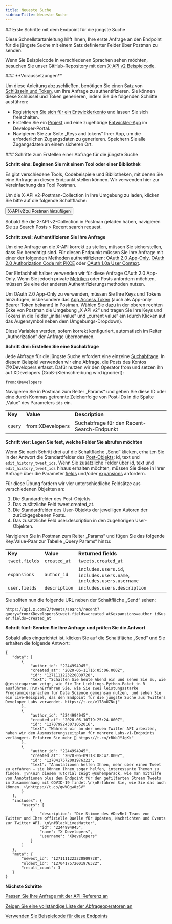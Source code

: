 ```yaml
---
title: Neueste Suche
sidebarTitle: Neueste Suche
---
```



<div id="getting-started-with-the-recent-search-endpoint">
  ## Erste Schritte mit dem Endpoint für die jüngste Suche
</div>

Diese Schnellstartanleitung hilft Ihnen, Ihre erste Anfrage an den Endpoint für die jüngste Suche mit einem Satz definierter Felder über Postman zu senden.

Wenn Sie Beispielcode in verschiedenen Sprachen sehen möchten, besuchen Sie unser GitHub-Repository mit dem [X-API v2 Beispielcode](https://github.com/xdevplatform/Twitter-API-v2-sample-code).

<Note>
  ### **Voraussetzungen**

  Um diese Anleitung abzuschließen, benötigen Sie einen Satz von [Schlüsseln und Token](/de/resources/fundamentals/authentication), um Ihre Anfrage zu authentifizieren. Sie können diese Schlüssel und Token generieren, indem Sie die folgenden Schritte ausführen:

  - [Registrieren Sie sich für ein Entwicklerkonto](https://developer.x.com/en/apply-for-access) und lassen Sie sich freischalten.
  - Erstellen Sie ein [Projekt](/de/resources/fundamentals/projects) und eine zugehörige [Entwickler-App](/de/resources/fundamentals/developer-apps) im Developer-Portal.
  - Navigieren Sie zur Seite „Keys and tokens“ Ihrer App, um die erforderlichen Zugangsdaten zu generieren. Speichern Sie alle Zugangsdaten an einem sicheren Ort.
</Note>

<div id="steps-to-build-a-recent-search-request">
  ### Schritte zum Erstellen einer Abfrage für die jüngste Suche
</div>

**Schritt eins: Beginnen Sie mit einem Tool oder einer Bibliothek**

Es gibt verschiedene Tools, Codebeispiele und Bibliotheken, mit denen Sie eine Anfrage an diesen Endpunkt stellen können. Wir verwenden hier zur Vereinfachung das Tool Postman.

Um die X-API v2-Postman-Collection in Ihre Umgebung zu laden, klicken Sie bitte auf die folgende Schaltfläche:

<Button href="https://app.getpostman.com/run-collection/9956214-784efcda-ed4c-4491-a4c0-a26470a67400">
  X-API v2 zu Postman hinzufügen
</Button>

Sobald Sie die X-API v2-Collection in Postman geladen haben, navigieren Sie zu Search Posts > Recent search request.

**Schritt zwei: Authentifizieren Sie Ihre Anfrage**

Um eine Anfrage an die X-API korrekt zu stellen, müssen Sie sicherstellen, dass Sie berechtigt sind. Für diesen Endpunkt müssen Sie Ihre Anfrage mit einer der folgenden Methoden authentifizieren: [OAuth 2.0 App-Only](/de/resources/fundamentals/authentication#app-only-authentication-and-oauth-2-0-bearer-token), [OAuth 2.0 Authorization Code mit PKCE](de/resources/fundamentals/authentication#oauth-2-0-authorization-code-flow-with-pkce-2) oder [OAuth 1.0a User Context](/de/resources/fundamentals/authentication).

Der Einfachheit halber verwenden wir für diese Anfrage OAuth 2.0 App-Only. Wenn Sie jedoch private [Metriken](/de/x-api/fundamentals/metrics) oder Posts anfordern möchten, müssen Sie eine der anderen Authentifizierungsmethoden nutzen.

Um OAuth 2.0 App-Only zu verwenden, müssen Sie Ihre Keys und Tokens hinzufügen, insbesondere das [App Access Token](/de/resources/fundamentals/authentication#using-and-generating-an-app-only-bearer-token) (auch als App-only Bearer Token bekannt) in Postman. Wählen Sie dazu in der oberen rechten Ecke von Postman die Umgebung „X API v2“ und tragen Sie Ihre Keys und Tokens in die Felder „initial value“ und „current value“ ein (durch Klicken auf das Augensymbol neben dem Umgebungs-Dropdown).

Diese Variablen werden, sofern korrekt konfiguriert, automatisch im Reiter „Authorization“ der Anfrage übernommen.
 

**Schritt drei: Erstellen Sie eine Suchabfrage**

Jede Abfrage für die jüngste Suche erfordert eine einzelne [Suchabfrage](/de/x-api/posts/search/integrate/build-a-query). In diesem Beispiel verwenden wir eine Abfrage, die Posts des Kontos @XDevelopers erfasst. Dafür nutzen wir den Operator from und setzen ihn auf XDevelopers (Groß-/Kleinschreibung wird ignoriert):

`from:XDevelopers`

Navigieren Sie in Postman zum Reiter „Params“ und geben Sie diese ID oder eine durch Kommas getrennte Zeichenfolge von Post-IDs in die Spalte „Value“ des Parameters `ids` ein.

|     |     |     |
| :--- | :--- | :--- |
| **Key** | **Value** | **Description** |
| `query` | from:XDevelopers | Suchabfrage für den Recent-Search-Endpunkt |

**Schritt vier: Legen Sie fest, welche Felder Sie abrufen möchten**

Wenn Sie nach Schritt drei auf die Schaltfläche „Send“ klicken, erhalten Sie in der Antwort die Standardfelder des [Post-Objekts](/de/x-api/fundamentals/data-dictionary#tweet): id, text und `edit_history_tweet_ids`. Wenn Sie zusätzliche Felder über id, text und `edit_history_tweet_ids` hinaus erhalten möchten, müssen Sie diese in Ihrer Anfrage über die Parameter [fields](/de/x-api/fundamentals/fields) und/oder [expansions](/de/x-api/fundamentals/expansions) anfordern.

Für diese Übung fordern wir vier unterschiedliche Feldsätze aus verschiedenen Objekten an:

1. Die Standardfelder des Post-Objekts.
2. Das zusätzliche Feld tweet.created\_at.
3. Die Standardfelder des User-Objekts der jeweiligen Autoren der zurückgegebenen Posts.
4. Das zusätzliche Feld user.description in den zugehörigen User-Objekten.

Navigieren Sie in Postman zum Reiter „Params“ und fügen Sie das folgende Key:Value-Paar zur Tabelle „Query Params“ hinzu:

|     |     |     |
| :--- | :--- | :--- |
| **Key** | **Value** | **Returned fields** |
| `tweet.fields` | `created_at` | `tweets.created_at` |
| `expansions` | `author_id` | `includes.users.id`, `includes.users.name`, `includes.users.username` |
| `user.fields` | `description` | `includes.users.description` |

Sie sollten nun die folgende URL neben der Schaltfläche „Send“ sehen:

`https://api.x.com/2/tweets/search/recent?query=from:XDevelopers&tweet.fields=created_at&expansions=author_id&user.fields=created_at`

**Schritt fünf: Senden Sie Ihre Anfrage und prüfen Sie die Antwort**

Sobald alles eingerichtet ist, klicken Sie auf die Schaltfläche „Send“ und Sie erhalten die folgende Antwort:

```
{
   "data": [
       {
           "author_id": "2244994945",
           "created_at": "2020-06-11T16:05:06.000Z",
           "id": "1271111223220809728",
           "text": "Schalten Sie heute Abend ein und sehen Sie zu, wie @jessicagarson zeigt, wie Sie Ihr Lieblings-Python-Paket in R ausführen. 🍿\n\nErfahren Sie, wie Sie zwei leistungsstarke Programmiersprachen für Data Science gemeinsam nutzen, und sehen Sie ein Live-Beispiel, das den Endpoint für die jüngste Suche aus Twitters Developer Labs verwendet. https://t.co/v178oUZNuj"
       },
       {
           "author_id": "2244994945",
           "created_at": "2020-06-10T19:25:24.000Z",
           "id": "1270799243071062016",
           "text": "Während wir an der neuen Twitter API arbeiten, haben wir den Ausmusterungszeitplan für mehrere Labs-v1-Endpoints verlängert. Erfahren Sie mehr 📖 https://t.co/rRWaJYJgKk"
       },
       {
           "author_id": "2244994945",
           "created_at": "2020-06-09T18:08:47.000Z",
           "id": "1270417572001976322",
           "text": "Annotationen helfen Ihnen, mehr über einen Tweet zu erfahren — sie können Ihnen sogar helfen, interessante Themen zu finden. 🔬\n\nIn diesem Tutorial zeigt @suhemparack, wie man mithilfe von Annotationen plus dem Endpoint für den gefilterten Stream Tweets im Zusammenhang mit COVID-19 findet.\n\nErfahren Sie, wie Sie das auch können. ⤵️\nhttps://t.co/qwVOgw0zSV"
       }
   ],
   "includes": {
       "users": [
           {
               "description": "Die Stimme des #DevRel-Teams von Twitter und Ihre offizielle Quelle für Updates, Nachrichten und Events zur Twitter API. \n\n#BlackLivesMatter",
               "id": "2244994945",
               "name": "X Developers",
               "username": "XDevelopers"
           }
       ]
   },
   "meta": {
       "newest_id": "1271111223220809728",
       "oldest_id": "1270417572001976322",
       "result_count": 3
   }
}
```

**Nächste Schritte**

[Passen Sie Ihre Anfrage mit der API-Referenz an](/de/x-api/posts/recent-search)

[Zeigen Sie eine vollständige Liste der Abfrageoperatoren an](/de/x-api/posts/search/integrate/build-a-query "See a full list of query operators")

[Verwenden Sie Beispielcode für diese Endpoints](https://github.com/xdevplatform/Twitter-API-v2-sample-code "Use sample code for these endpoints")